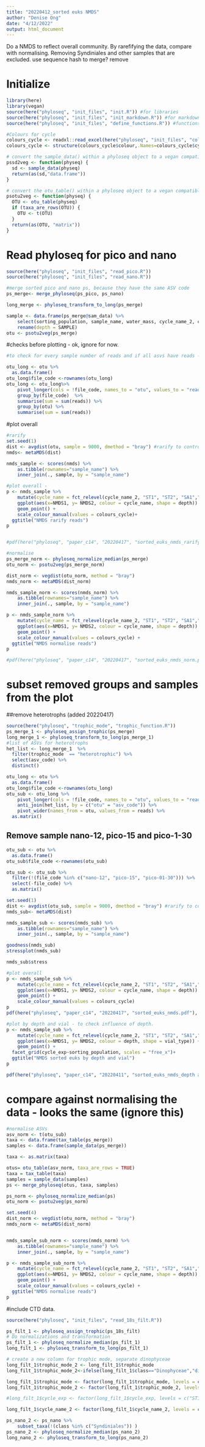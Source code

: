 ```yaml
---
title: "20220412_sorted euks NMDS"
author: "Denise Ong"
date: "4/12/2022"
output: html_document
---
```


Do a NMDS to reflect overall community. 
By rarefifying the data, compare with normalising.
Removing Syndiniales and other samples that are excluded.
use sequence hash to merge? 
remove 

# Initialize
```r
library(here)
library(vegan)
source(here("phyloseq", "init_files", "init.R")) #for libraries
source(here("phyloseq", "init_files", "init_markdown.R")) #for markdown libraries
source(here("phyloseq", "init_files", "define_functions.R")) #functions to 1.transform to dataframe, 2.normalise and 3.create treemaps 

#Colours for cycle
colours_cycle <- readxl::read_excel(here("phyloseq", "init_files", "colours_cycle copy.xlsx"))
colours_cycle <- structure(colours_cycle$colour,.Names=colours_cycle$cycle)
```

```r
# convert the sample_data() within a phyloseq object to a vegan compatible data object
pssd2veg <- function(physeq) {
  sd <- sample_data(physeq)
  return(as(sd,"data.frame"))
}

# convert the otu_table() within a phyloseq object to a vegan compatible data object
psotu2veg <- function(physeq) {
  OTU <- otu_table(physeq)
  if (taxa_are_rows(OTU)) {
    OTU <- t(OTU)
  }
  return(as(OTU, "matrix"))
}
```


# Read phyloseq for pico and nano
```r
source(here("phyloseq", "init_files", "read_pico.R"))
source(here("phyloseq", "init_files", "read_nano.R"))

#merge sorted pico and nano ps, because they have the same ASV code
ps_merge<- merge_phyloseq(ps_pico, ps_nano)

long_merge <- phyloseq_transform_to_long(ps_merge) 

sample <- data.frame(ps_merge@sam_data) %>%
    select(sorting_population, sample_name, water_mass, cycle_name_2, cycle_exp, vial_type, SAMPLE) %>%
    rename(depth = SAMPLE)
otu <- psotu2veg(ps_merge)

```

#checks before plotting - ok, ignore for now.
```r
#to check for every sample number of reads and if all asvs have reads -  ok, ignore code now.

otu_long <- otu %>%
  as.data.frame() 
otu_long$file_code <-rownames(otu_long)
otu_long <- otu_long%>%
    pivot_longer(cols = !file_code, names_to = "otu", values_to = "reads") %>%
    group_by(file_code)  %>%
    summarise(sum = sum(reads)) %>%
    group_by(otu) %>%
    summarise(sum = sum(reads))

```


#plot overall
```r
#rarify
set.seed(1)
dist <- avgdist(otu, sample = 9000, dmethod = "bray") #rarify to control for uneven number of reads per sample.
nmds<- metaMDS(dist)

nmds_sample <- scores(nmds) %>%
    as.tibble(rownames="sample_name") %>%
    inner_join(., sample, by = "sample_name")

#plot overall - 
p <- nmds_sample %>%
    mutate(cycle_name = fct_relevel(cycle_name_2, "ST1", "ST2", "SA1","SA2","SA3" )) %>%
    ggplot(aes(x=NMDS1, y= NMDS2, colour = cycle_name, shape = depth)) +
    geom_point() +
    scale_colour_manual(values = colours_cycle)+
  ggtitle("NMDS rarify reads")
p


#pdf(here("phyloseq", "paper_c14", "20220417", "sorted_euks_nmds_rarify.pdf"), height=6, width=8) ; plot(p) ; dev.off()

#normalise
ps_merge_norm <- phyloseq_normalize_median(ps_merge)
otu_norm <- psotu2veg(ps_merge_norm)

dist_norm <- vegdist(otu_norm, method = "bray")
nmds_norm <- metaMDS(dist_norm)

nmds_sample_norm <- scores(nmds_norm) %>%
    as.tibble(rownames="sample_name") %>%
    inner_join(., sample, by = "sample_name")

p <- nmds_sample_norm %>%
    mutate(cycle_name = fct_relevel(cycle_name_2, "ST1", "ST2", "SA1","SA2","SA3" )) %>%
    ggplot(aes(x=NMDS1, y= NMDS2, colour = cycle_name, shape = depth)) +
    geom_point() +
    scale_colour_manual(values = colours_cycle) +
  ggtitle("NMDS normalise reads")
p

#pdf(here("phyloseq", "paper_c14", "20220417", "sorted_euks_nmds_norm.pdf"), height=6, width=8) ; plot(p) ; dev.off()

```


# subset removed groups and samples from the plot
##remove heterotrophs (added 20220417)
```r
source(here("phyloseq", "trophic_mode", "trophic_function.R"))  
ps_merge_1 <- phyloseq_assign_trophic(ps_merge)
long_merge_1 <- phyloseq_transform_to_long(ps_merge_1) 
#list of ASVs for heterotrophs
het_list <- long_merge_1  %>%
  filter(trophic_mode  == "heterotrophic") %>%
  select(asv_code) %>%
  distinct()

otu_long <- otu %>%
  as.data.frame() 
otu_long$file_code <-rownames(otu_long)
otu_sub <- otu_long %>%
    pivot_longer(cols = !file_code, names_to = "otu", values_to = "reads") %>%
    anti_join(het_list, by = c("otu" = "asv_code")) %>%
    pivot_wider(names_from = otu, values_from = reads) %>%
  as.matrix()

```


##  Remove sample nano-12, pico-15 and pico-1-30
```r
otu_sub <- otu %>%
  as.data.frame() 
otu_sub$file_code <-rownames(otu_sub)

otu_sub <- otu_sub %>% 
  filter(!(file_code %in% c("nano-12", "pico-15", "pico-01-30"))) %>%
  select(-file_code) %>%
  as.matrix()
```

```r
set.seed(1)
dist <- avgdist(otu_sub, sample = 9000, dmethod = "bray") #rarify to control for uneven number of reads per sample.
nmds_sub<- metaMDS(dist)

nmds_sample_sub <- scores(nmds_sub) %>%
    as.tibble(rownames="sample_name") %>%
    inner_join(., sample, by = "sample_name")

goodness(nmds_sub)
stressplot(nmds_sub)

nmds_sub$stress

#plot overall
p <- nmds_sample_sub %>%
    mutate(cycle_name = fct_relevel(cycle_name_2, "ST1", "ST2", "SA1","SA2","SA3" )) %>%
    ggplot(aes(x=NMDS1, y= NMDS2, colour = cycle_name, shape = depth)) +
    geom_point() +
    scale_colour_manual(values = colours_cycle) 
p
pdf(here("phyloseq", "paper_c14", "20220417", "sorted_euks_nmds.pdf"), height=6, width=9) ; plot(p) ; dev.off()

#plot by depth and vial - to check influence of depth.
p <- nmds_sample_sub %>%
    mutate(cycle_name = fct_relevel(cycle_name_2, "ST1", "ST2", "SA1","SA2","SA3" )) %>%
    ggplot(aes(x=NMDS1, y= NMDS2, colour = depth, shape = vial_type)) +
    geom_point() +
  facet_grid(cycle_exp~sorting_population, scales = "free_x")+
  ggtitle("NMDS sorted euks by depth and vial") 
p

pdf(here("phyloseq", "paper_c14", "20220411", "sorted_euks_nmds_depth and vial.pdf"), height=6, width=9) ; plot(p) ; dev.off()


```


# compare against normalising the data - looks the same (ignore this)
```r
#normalise ASVs
asv_norm <- t(otu_sub)
taxa <- data.frame(tax_table(ps_merge))
samples <- data.frame(sample_data(ps_merge))

taxa <- as.matrix(taxa)

otus= otu_table(asv_norm, taxa_are_rows = TRUE)
taxa = tax_table(taxa)
samples = sample_data(samples)
ps <- merge_phyloseq(otus, taxa, samples)

ps_norm <- phyloseq_normalize_median(ps)
otu_norm <- psotu2veg(ps_norm)

set.seed(4)
dist_norm <- vegdist(otu_norm, method = "bray")
nmds_norm <- metaMDS(dist_norm)


nmds_sample_sub_norm <- scores(nmds_norm) %>%
    as.tibble(rownames="sample_name") %>%
    inner_join(., sample, by = "sample_name")

p <- nmds_sample_sub_norm %>%
    mutate(cycle_name = fct_relevel(cycle_name_2, "ST1", "ST2", "SA1","SA2","SA3" )) %>%
    ggplot(aes(x=NMDS1, y= NMDS2, colour = cycle_name, shape = depth)) +
    geom_point() +
    scale_colour_manual(values = colours_cycle) +
  ggtitle("NMDS normalise reads")
p
```

#include CTD data.
```r
source(here("phyloseq", "init_files", "read_18s_filt.R"))

ps_filt_1 <- phyloseq_assign_trophic(ps_18s_filt)
# Do normalizations and transformation
ps_filt_1 <- phyloseq_normalize_median(ps_filt_1)
long_filt_1 <- phyloseq_transform_to_long(ps_filt_1)

# create a new column for trophic mode, separate dinophyceae
long_filt_1$trophic_mode_2 <- long_filt_1$trophic_mode
long_filt_1$trophic_mode_2<-ifelse(long_filt_1$class=="Dinophyceae","dinophyceae",long_filt_1$trophic_mode_2)

long_filt_1$trophic_mode <- factor(long_filt_1$trophic_mode, levels = c("photosynthetic", "mixotrophic","heterotrophic", "syndiniales"))
long_filt_1$trophic_mode_2 <- factor(long_filt_1$trophic_mode_2, levels = c("photosynthetic", "mixotrophic","heterotrophic", "dinophyceae", "syndiniales"))

#long_filt_1$cycle_exp <- factor(long_filt_1$cycle_exp, levels = c("ST1_7", "ST1_8", "ST2_9", "ST2_10", "SA1_1", "SA1_2", "SA2_3", "SA2_4", "SA2_5", "SA2_6", "SA3_11"))

long_filt_1$cycle_name_2 <- factor(long_filt_1$cycle_name_2, levels = c("ST1", "ST2", "SA1","SA2","SA3"))

ps_nano_2 <- ps_nano %>% 
    subset_taxa(!(class %in% c("Syndiniales")) )
ps_nano_2 <- phyloseq_normalize_median(ps_nano_2)
long_nano_2 <- phyloseq_transform_to_long(ps_nano_2)

```

